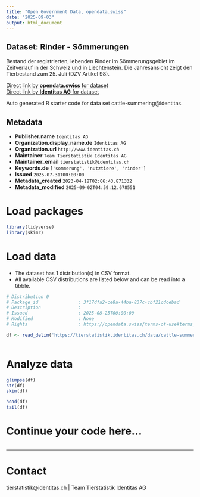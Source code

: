 ```yaml
---
title: "Open Government Data, opendata.swiss"
date: "2025-09-03"
output: html_document
---
```


## Dataset: Rinder - Sömmerungen

Bestand der registrierten, lebenden Rinder im Sömmerungsgebiet im Zeitverlauf in der Schweiz und in Liechtenstein. Die Jahresansicht zeigt den Tierbestand zum 25. Juli (DZV Artikel 98).

[Direct link by **opendata.swiss** for dataset](https://opendata.swiss/de/dataset/rinder-sommerungen)<br>
[Direct link by **Identitas AG** for dataset](https://tierstatistik.identitas.ch/)

Auto generated R starter code for data set cattle-summering@identitas.

## Metadata

- **Publisher.name** `Identitas AG`
- **Organization.display_name.de** `Identitas AG`
- **Organization.url** `http://www.identitas.ch`
- **Maintainer** `Team Tierstatistik Identitas AG`
- **Maintainer_email** `tierstatistik@identitas.ch`
- **Keywords.de** `['sommerung', 'nutztiere', 'rinder']`
- **Issued** `2025-07-31T00:00:00`
- **Metadata_created** `2023-04-18T02:06:43.871332`
- **Metadata_modified** `2025-09-02T04:59:12.678551`


# Load packages

```r

library(tidyverse)
library(skimr)

```

# Load data

-   The dataset has 1 distribution(s) in CSV format.
-   All available CSV distributions are listed below and can be read into a tibble.

```r

# Distribution 0
# Package_id               : 3f17dfa2-ce8a-44ba-837c-cbf21cdcebad
# Description              : 
# Issued                   : 2025-08-25T00:00:00
# Modified                 : None
# Rights                   : https://opendata.swiss/terms-of-use#terms_by

df <- read_delim('https://tierstatistik.identitas.ch/data/cattle-summering.csv')



```

# Analyze data

```r

glimpse(df)
str(df)
skim(df)

head(df)
tail(df)

```

# Continue your code here...

```r

```

------------------------------------------------------------------------

# Contact

tierstatistik@identitas.ch | Team Tierstatistik Identitas AG
